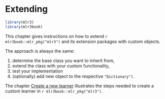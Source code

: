 # Extending {#extending}

```r
library(mlr3)
library(mlr3book)
```

This chapter gives instructions on how to extend `r mlr3book::mlr_pkg("mlr3")` and its extension packages with custom objects.

The approach is always the same:

1. determine the base class you want to inherit from,
2. extend the class with your custom functionality,
3. test your implementation
4. (optionally) add new object to the respective `"Dictionary")`.

The chapter [Create a new learner](#extending-learners) illustrates the steps needed to create a custom learner in `r mlr3book::mlr_pkg("mlr3")`.

